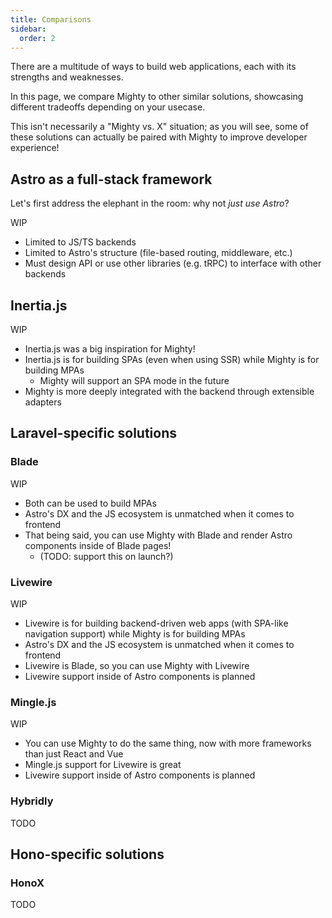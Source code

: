 ```yaml
---
title: Comparisons
sidebar:
  order: 2
---
```


There are a multitude of ways to build web applications, each with its strengths and weaknesses.

In this page, we compare Mighty to other similar solutions, showcasing different tradeoffs depending on your usecase.

This isn't necessarily a "Mighty vs. X" situation; as you will see, some of these solutions can actually be paired with Mighty to improve developer experience!

## Astro as a full-stack framework

Let's first address the elephant in the room: why not _just use Astro_?

WIP

* Limited to JS/TS backends
* Limited to Astro's structure (file-based routing, middleware, etc.)
* Must design API or use other libraries (e.g. tRPC) to interface with other backends

## Inertia.js

WIP

* Inertia.js was a big inspiration for Mighty!
* Inertia.js is for building SPAs (even when using SSR) while Mighty is for building MPAs
  * Mighty will support an SPA mode in the future
* Mighty is more deeply integrated with the backend through extensible adapters

## Laravel-specific solutions

### Blade

WIP

* Both can be used to build MPAs
* Astro's DX and the JS ecosystem is unmatched when it comes to frontend
* That being said, you can use Mighty with Blade and render Astro components inside of Blade pages!
  * (TODO: support this on launch?)


### Livewire

WIP

* Livewire is for building backend-driven web apps (with SPA-like navigation support) while Mighty is for building MPAs
* Astro's DX and the JS ecosystem is unmatched when it comes to frontend
* Livewire is Blade, so you can use Mighty with Livewire
* Livewire support inside of Astro components is planned


### Mingle.js

WIP

* You can use Mighty to do the same thing, now with more frameworks than just React and Vue
* Mingle.js support for Livewire is great
* Livewire support inside of Astro components is planned


### Hybridly

TODO

## Hono-specific solutions

### HonoX

TODO
